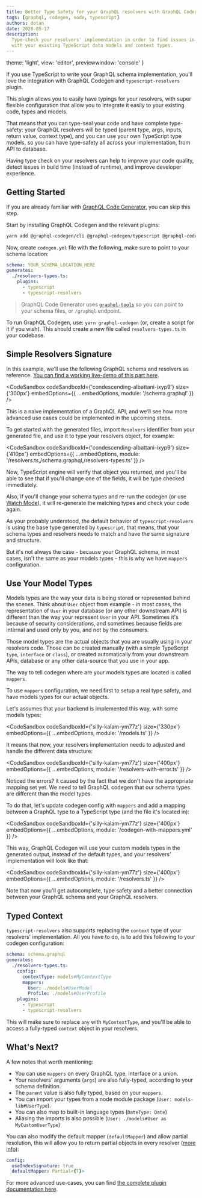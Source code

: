 ```yaml
---
title: Better Type Safety for your GraphQL resolvers with GraphQL Codegen
tags: [graphql, codegen, node, typescript]
authors: dotan
date: 2020-05-17
description:
  Type-check your resolvers' implementation in order to find issues in build-time. Simply integrate
  with your existing TypeScript data models and context types.
---
```



  theme: 'light',
  view: 'editor',
  previewwindow: 'console'
}

If you use TypeScript to write your GraphQL schema implementation, you'll love the integration with
GraphQL Codegen and `typescript-resolvers` plugin.

This plugin allows you to easily have typings for your resolvers, with super flexible configuration
that allow you to integrate it easily to your existing code, types and models.

That means that you can type-seal your code and have complete type-safety: your GraphQL resolvers
will be typed (parent type, args, inputs, return value, context type), and you can use your own
TypeScript type models, so you can have type-safety all across your implementation, from API to
database.

Having type check on your resolvers can help to improve your code quality, detect issues in build
time (instead of runtime), and improve developer experience.

## Getting Started

If you are already familiar with [GraphQL Code Generator](https://the-guild.dev/graphql/codegen),
you can skip this step.

Start by installing GraphQL Codegen and the relevant plugins:

```sh
yarn add @graphql-codegen/cli @graphql-codegen/typescript @graphql-codegen/typescript-resolvers
```

Now, create `codegen.yml` file with the following, make sure to point to your schema location:

```yaml
schema: YOUR_SCHEMA_LOCATION_HERE
generates:
  ./resolvers-types.ts:
    plugins:
      - typescript
      - typescript-resolvers
```

> GraphQL Code Generator uses [`graphql-tools`](https://the-guild.dev/graphql/tools) so you can
> point to your schema files, or `/graphql` endpoint.

To run GraphQL Codegen, use: `yarn graphql-codegen` (or, create a script for it if you wish). This
should create a new file called `resolvers-types.ts` in your codebase.

## Simple Resolvers Signature

In this example, we'll use the following GraphQL schema and resolvers as reference.
[You can find a working live-demo of this part here](https://codesandbox.io/s/condescending-albattani-ixyp9?file=/resolvers.ts).

<CodeSandbox
  codeSandboxId={'condescending-albattani-ixyp9'}
  size={'300px'}
  embedOptions={{ ...embedOptions, module: '/schema.graphql' }}
/>

This is a naive implementation of a GraphQL API, and we'll see how more advanced use cases could be
implemented in the upcoming steps.

To get started with the generated files, import `Resolvers` identifier from your generated file, and
use it to type your resolvers object, for example:

<CodeSandbox
  codeSandboxId={'condescending-albattani-ixyp9'}
  size={'410px'}
  embedOptions={{
    ...embedOptions,
    module: '/resolvers.ts,/schema.graphql,/resolvers-types.ts'
  }}
/>

Now, TypeScript engine will verify that object you returned, and you'll be able to see that if
you'll change one of the fields, it will be type checked immediately.

Also, if you'll change your schema types and re-run the codegen (or use
[Watch Mode](https://graphql-code-generator.com/docs/getting-started/development-workflow#watch-mode)),
it will re-generate the matching types and check your code again.

As your probably understood, the default behavior of `typescript-resolvers` is using the base type
generated by `typescript`, that means, that your schema types and resolvers needs to match and have
the same signature and structure.

But it's not always the case - because your GraphQL schema, in most cases, isn't the same as your
models types - this is why we have `mappers` configuration.

## Use Your Model Types

Models types are the way your data is being stored or represented behind the scenes. Think about
`User` object from example - in most cases, the representation of `User` in your database (or any
other downstream API) is different than the way your represent `User` in your API. Sometimes it's
because of security considerations, and sometimes because fields are internal and used only by you,
and not by the consumers.

Those model types are the actual objects that you are usually using in your resolvers code. Those
can be created manually (with a simple TypeScript `type`, `interface` or `class`), or created
automatically from your downstream APIs, database or any other data-source that you use in your app.

The way to tell codegen where are your models types are located is called `mappers`.

To use `mappers` configuration, we need first to setup a real type safety, and have models types for
our actual objects.

Let's assumes that your backend is implemented this way, with some models types:

<CodeSandbox
  codeSandboxId={'silly-kalam-ym77z'}
  size={'330px'}
  embedOptions={{ ...embedOptions, module: '/models.ts' }}
/>

It means that now, your resolvers implementation needs to adjusted and handle the different data
structure:

<CodeSandbox
  codeSandboxId={'silly-kalam-ym77z'}
  size={'400px'}
  embedOptions={{ ...embedOptions, module: '/resolvers-with-error.ts' }}
/>

Noticed the errors? it caused by the fact that we don't have the appropriate mapping set yet. We
need to tell GraphQL codegen that our schema types are different than the model types.

To do that, let's update codegen config with `mappers` and add a mapping between a GraphQL type to a
TypeScript type (and the file it's located in):

<CodeSandbox
  codeSandboxId={'silly-kalam-ym77z'}
  size={'400px'}
  embedOptions={{ ...embedOptions, module: '/codegen-with-mappers.yml' }}
/>

This way, GraphQL Codegen will use your custom models types in the generated output, instead of the
default types, and your resolvers' implementation will look like that:

<CodeSandbox
  codeSandboxId={'silly-kalam-ym77z'}
  size={'400px'}
  embedOptions={{ ...embedOptions, module: '/resolvers.ts' }}
/>

Note that now you'll get autocomplete, type safety and a better connection between your GraphQL
schema and your GraphQL resolvers.

## Typed Context

`typescript-resolvers` also supports replacing the `context` type of your resolvers' implementation.
All you have to do, is to add this following to your codegen configuration:

```yaml
schema: schema.graphql
generates:
  ./resolvers-types.ts:
    config:
      contextType: models#MyContextType
      mappers:
        User: ./models#UserModel
        Profile: ./models#UserProfile
    plugins:
      - typescript
      - typescript-resolvers
```

This will make sure to replace `any` with `MyContextType`, and you'll be able to access a
fully-typed `context` object in your resolvers.

## What's Next?

A few notes that worth mentioning:

- You can use `mappers` on every GraphQL type, interface or a union.
- Your resolvers' arguments (`args`) are also fully-typed, according to your schema definition.
- The `parent` value is also fully typed, based on your `mappers`.
- You can import your types from a node module package (`User: models-lib#UserType`).
- You can also map to built-in language types (`DateType: Date`)
- Aliasing the imports is also possible (`User: ./models#User as MyCustomUserType`)

You can also modify the default mapper (`defaultMapper`) and allow partial resolution, this will
allow you to return partial objects in every resolver
([more info](https://github.com/dotansimha/graphql-code-generator/issues/1133#issuecomment-456812621)):

```yaml
config:
  useIndexSignature: true
  defaultMapper: Partial<{T}>
```

For more advanced use-cases, you can find
[the complete plugin documentation here](https://graphql-code-generator.com/docs/plugins/typescript-resolvers/#configuration).

